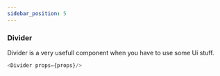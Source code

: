 ```yaml
---
sidebar_position: 5
---
```


### Divider 
Divider is a very usefull component when you have to use some Ui stuff.


```js title="Divider.js"
<Divider props={props}/>
```

